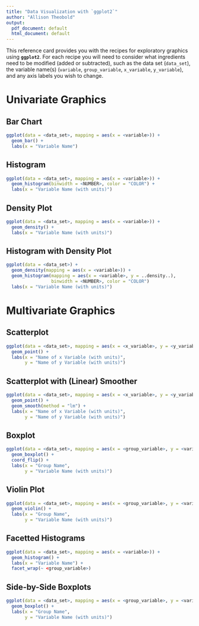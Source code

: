 ```yaml
---
title: "Data Visualization with `ggplot2`"
author: "Allison Theobold"
output:
  pdf_document: default
  html_document: default
---
```



This reference card provides you with the recipes for exploratory graphics using **`ggplot2`**. For each recipe you will need to consider what ingredients need to be modified (added or subtracted), such as the data set (`data_set`), the variable name(s) (`variable`, `group_variable`, `x_variable`, `y_variable`), and any axis labels you wish to change.   


# Univariate Graphics  

## Bar Chart  

```r
ggplot(data = <data_set>, mapping = aes(x = <variable>)) + 
  geom_bar() + 
  labs(x = "Variable Name")
```

## Histogram  

```r
ggplot(data = <data_set>, mapping = aes(x = <variable>)) + 
  geom_histogram(binwidth = <NUMBER>, color = "COLOR") + 
  labs(x = "Variable Name (with units)")
```


## Density Plot  

```r
ggplot(data = <data_set>, mapping = aes(x = <variable>)) + 
  geom_density() + 
  labs(x = "Variable Name (with units)")
```

## Histogram with Density Plot  

```r
ggplot(data = <data_set>) + 
  geom_density(mapping = aes(x = <variable>)) +
  geom_histogram(mapping = aes(x = <variable>, y = ..density..), 
                 binwidth = <NUMBER>, color = "COLOR")
  labs(x = "Variable Name (with units)")
```

\pagebreak 

# Multivariate Graphics  

## Scatterplot  

```r
ggplot(data = <data_set>, mapping = aes(x = <x_variable>, y = <y_variable>)) + 
  geom_point() + 
  labs(x = "Name of x Variable (with units)", 
       y = "Name of y Variable (with units)")
```

## Scatterplot with (Linear) Smoother  

```r
ggplot(data = <data_set>, mapping = aes(x = <x_variable>, y = <y_variable>)) + 
  geom_point() + 
  geom_smooth(method = "lm") + 
  labs(x = "Name of x Variable (with units)", 
       y = "Name of y Variable (with units)")
```

## Boxplot  

```r
ggplot(data = <data_set>, mapping = aes(x = <group_variable>, y = <variable>)) + 
  geom_boxplot() + 
  coord_flip() + 
  labs(x = "Group Name", 
       y = "Variable Name (with units)")
```

## Violin Plot  

```r
ggplot(data = <data_set>, mapping = aes(x = <group_variable>, y = <variable>)) + 
  geom_violin() + 
  labs(x = "Group Name", 
       y = "Variable Name (with units)")
```

## Facetted Histograms  

```r
ggplot(data = <data_set>, mapping = aes(x = <variable>)) + 
  geom_histogram() + 
  labs(x = "Variable Name") + 
  facet_wrap(~ <group_variable>)
```

## Side-by-Side Boxplots  

```r
ggplot(data = <data_set>, mapping = aes(x = <group_variable>, y = <variable>)) + 
  geom_boxplot() + 
  labs(x = "Group Name", 
       y = "Variable Name (with units)")
```

